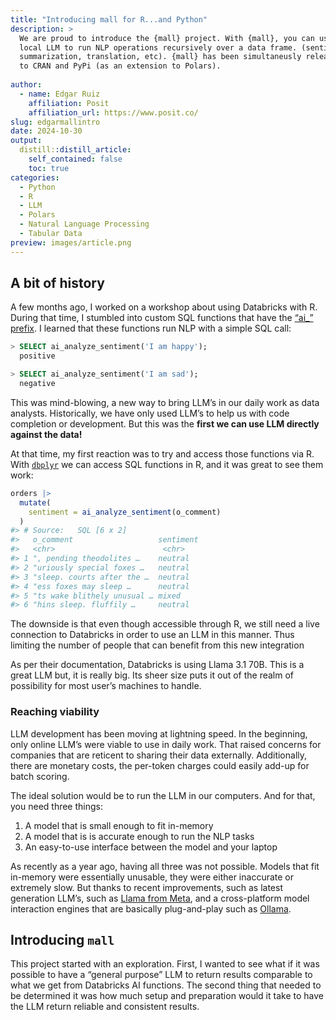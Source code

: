 ```yaml
---
title: "Introducing mall for R...and Python"
description: >
  We are proud to introduce the {mall} project. With {mall}, you can use a 
  local LLM to run NLP operations recursively over a data frame. (sentiment, 
  summarization, translation, etc). {mall} has been simultaneusly released
  to CRAN and PyPi (as an extension to Polars).
  
author:
  - name: Edgar Ruiz
    affiliation: Posit
    affiliation_url: https://www.posit.co/
slug: edgarmallintro
date: 2024-10-30
output:
  distill::distill_article:
    self_contained: false
    toc: true
categories:
  - Python
  - R
  - LLM
  - Polars
  - Natural Language Processing
  - Tabular Data
preview: images/article.png
---
```


## A bit of history

A few months ago, I worked on a workshop about using Databricks with R.
During that time, I stumbled into custom SQL functions that have the 
["ai_" prefix](https://docs.databricks.com/en/large-language-models/ai-functions.html).
I learned that these functions run NLP with a simple SQL call:

```sql
> SELECT ai_analyze_sentiment('I am happy');
  positive

> SELECT ai_analyze_sentiment('I am sad');
  negative
```

This was mind-blowing, a new way to bring LLM's in our daily 
work as data analysts. Historically, we have only used LLM's to help us with
code completion or development. But this was the **first we can use LLM directly 
against the data!**


At that time, my first reaction was to try and access those functions via R. With
[`dbplyr`](https://github.com/tidyverse/dbplyr) we can access SQL functions
in R, and it was great to see them work:

```r
orders |>
  mutate(
    sentiment = ai_analyze_sentiment(o_comment)
  )
#> # Source:   SQL [6 x 2]
#>   o_comment                   sentiment
#>   <chr>                        <chr>    
#> 1 ", pending theodolites …    neutral  
#> 2 "uriously special foxes …   neutral  
#> 3 "sleep. courts after the …  neutral  
#> 4 "ess foxes may sleep …      neutral  
#> 5 "ts wake blithely unusual … mixed    
#> 6 "hins sleep. fluffily …     neutral
```

The downside is that even though accessible through R, we still need
a live connection to Databricks in order to use an LLM in this manner. Thus 
limiting the number of people that can benefit from this new integration 

As per their documentation, Databricks is using Llama 3.1 70B. This is a great
LLM but, it is really big. Its sheer size puts it out of the 
realm of possibility for most user's machines to handle.

### Reaching viability

LLM development has been moving at lightning speed. In the beginning, only online
LLM's were viable to use in daily work. That raised concerns for companies
that are reticent to sharing their data externally. Additionally, there are 
monetary costs, the per-token charges could easily add-up for batch scoring. 

The ideal solution would be to run the LLM in our computers. And for that, you 
need three things:

1. A model that is small enough to fit in-memory 
1. A model that is is accurate enough to run the NLP tasks
1. An easy-to-use interface between the model and your laptop

As recently as a year ago, having all three was not possible. Models that fit 
in-memory were essentially unusable, they were either inaccurate or extremely
slow. But thanks to recent improvements, such as latest generation LLM's,
such as [Llama from Meta](https://www.llama.com/), and a cross-platform model
interaction engines that are basically plug-and-play such as 
[Ollama](https://ollama.com/).

## Introducing `mall`

This project started with an exploration. First, I wanted to see what if it was 
possible to have a "general purpose" LLM to return results comparable to what we 
get from Databricks AI functions.  The second thing that needed to be determined
it was how much setup and preparation would it take to have the LLM return
reliable and consistent results.  






